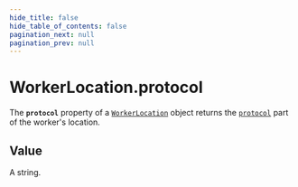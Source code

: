 ```yaml
---
hide_title: false
hide_table_of_contents: false
pagination_next: null
pagination_prev: null
---
```

# WorkerLocation.protocol

The **`protocol`** property of a [`WorkerLocation`](../../globals/WorkerLocation/WorkerLocation.mdx) object returns the [`protocol`](../../globals/URL/prototype/protocol.mdx) part of the worker's location.

## Value

A string.
